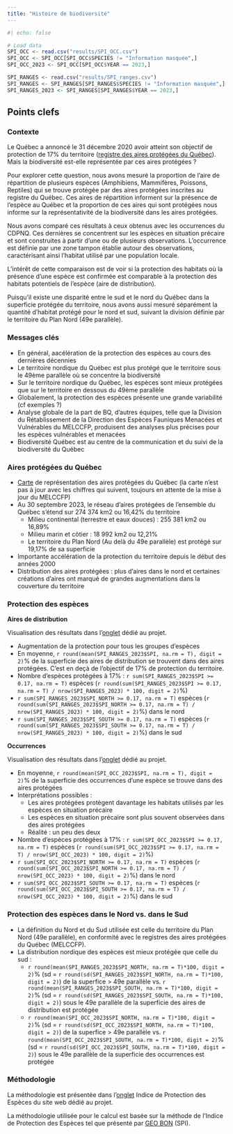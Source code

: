 ```yaml
---
title: "Histoire de biodiversité"
---
```



```r
#| echo: false

# Load data
SPI_OCC <- read.csv("results/SPI_OCC.csv")
SPI_OCC <- SPI_OCC[SPI_OCC$SPECIES != "Information masquée",]
SPI_OCC_2023 <- SPI_OCC[SPI_OCC$YEAR == 2023,]

SPI_RANGES <- read.csv("results/SPI_ranges.csv")
SPI_RANGES <- SPI_RANGES[SPI_RANGES$SPECIES != "Information masquée",]
SPI_RANGES_2023 <- SPI_RANGES[SPI_RANGES$YEAR == 2023,]

```


## Points clefs

### Contexte

Le Québec a annoncé le 31 décembre 2020 avoir atteint son objectif de protection de 17% du territoire ([registre des aires protégées du Québec](https://www.environnement.gouv.qc.ca/biodiversite/aires_protegees/registre/)). Mais la biodiversité est-elle représentée par ces aires protégées ?

Pour explorer cette question, nous avons mesuré la proportion de l'aire de répartition de plusieurs espèces (Amphibiens, Mammifères, Poissons, Reptiles) qui se trouve protégée par des aires protégées inscrites au registre du Québec. Ces aires de répartition informent sur la présence de l'espèce au Québec et la proportion de ces aires qui sont protégées nous informe sur la représentativité de la biodiversité dans les aires protégées.

Nous avons comparé ces résultats à ceux obtenus avec les occurrences du CDPNQ. Ces dernières se concentrent sur les espèces en situation précaire et sont construites à partir d'une ou de plusieurs observations. L'occurrence est définie par une zone tampon établie autour des observations, caractérisant ainsi l'habitat utilisé par une population locale. 

L'intérêt de cette comparaison est de voir si la protection des habitats où la présence d'une espèce est confirmée est comparable à la protection des habitats potentiels de l'espèce (aire de distribution). 

Puisqu'il existe une disparité entre le sud et le nord du Québec dans la superficie protégée du territoire, nous avons aussi mesuré séparément la quantité d'habitat protégé pour le nord et sud, suivant la division définie par le territoire du Plan Nord (49e parallèle).

### Messages clés

- En général, aacélération de la protection des espèces au cours des dernières décennies
- Le territoire nordique du Québec est plus protégé que le territoire sous le 49ème parallèle où se concentre la biodiversité
- Sur le territoire nordique du Québec, les espèces sont mieux protégées que sur le territoire en dessous du 49ème parallèle
- Globalement, la protection des espèces présente une grande variabilité (cf exemples ?)
- Analyse globale de la part de BQ, d'autres équipes, telle que la Division du Rétablissement de la Direction des Espèces Fauniques Menacées et Vulnérables du MELCCFP, produisent des analyses plus précises pour les espèces vulnérables et menacées
- Biodiversité Québec est au centre de la communication et du suivi de la biodiversité du Québec


### Aires protégées du Québec
- [Carte](https://reseaubiodiversitequebec.github.io/SPI_website/indic_protec_esp.html#repr%C3%A9sentation-actuelle-des-aires-prot%C3%A9g%C3%A9es-du-qu%C3%A9bec) de représentation des aires protégées du Québec (la carte n'est pas à jour avec les chiffres qui suivent, toujours en attente de la mise à jour du MELCCFP)
- Au 30 septembre 2023, le réseau d’aires protégées de l’ensemble du Québec s’étend sur 274 374 km2 ou 16,42% du territoire
  - Milieu continental (terrestre et eaux douces) : 255 381 km2 ou 16,89%
  - Milieu marin et côtier : 18 992 km2 ou 12,21%
  - Le territoire du Plan Nord (Au delà du 49e parallèle) est protégé sur 19,17% de sa superficie
- Importante accélération de la protection du territoire depuis le début des années 2000
- Distribution des aires protégées : plus d'aires dans le nord et certaines créations d'aires ont marqué de grandes augmentations dans la couverture du territoire

### Protection des espèces

**Aires de distribution**

Visualisation des résultats dans l'[onglet](https://reseaubiodiversitequebec.github.io/SPI_website/2_Ranges_SPI_visual.html) dédié au projet.

- Augmentation de la protection pour tous les groupes d'espèces
- En moyenne, `r round(mean(SPI_RANGES_2023$SPI, na.rm = T), digit = 2)`% de la superficie des aires de distribution se trouvent dans des aires protégées. C'est en deçà de l'objectif de 17% de protection du territoire.
- Nombre d'espèces protégées à 17% : `r sum(SPI_RANGES_2023$SPI >= 0.17, na.rm = T)` espèces (`r round(sum(SPI_RANGES_2023$SPI >= 0.17, na.rm = T) / nrow(SPI_RANGES_2023) * 100, digit = 2)`%)
- `r sum(SPI_RANGES_2023$SPI_NORTH >= 0.17, na.rm = T)` espèces (`r round(sum(SPI_RANGES_2023$SPI_NORTH >= 0.17, na.rm = T) / nrow(SPI_RANGES_2023) * 100, digit = 2)`%) dans le nord
- `r sum(SPI_RANGES_2023$SPI_SOUTH >= 0.17, na.rm = T)` espèces (`r round(sum(SPI_RANGES_2023$SPI_SOUTH >= 0.17, na.rm = T) / nrow(SPI_RANGES_2023) * 100, digit = 2)`%) dans le sud

**Occurrences**

Visualisation des résultats dans l'[onglet](https://reseaubiodiversitequebec.github.io/SPI_website/2_Occurrences_SPI_visual.html) dédié au projet.

- En moyenne, `r round(mean(SPI_OCC_2023$SPI, na.rm = T), digit = 2)`% de la superficie des occurrences d'une espèce se trouve dans des aires protégées
- Interprétations possibles : 
  - Les aires protégées protègent davantage les habitats utilisés par les espèces en situation précaire
  - Les espèces en situation précaire sont plus souvent observées dans des aires protégées
  - Réalité : un peu des deux
- Nombre d'espèces protégées à 17% : `r sum(SPI_OCC_2023$SPI >= 0.17, na.rm = T)` espèces (`r round(sum(SPI_OCC_2023$SPI >= 0.17, na.rm = T) / nrow(SPI_OCC_2023) * 100, digit = 2)`%)
- `r sum(SPI_OCC_2023$SPI_NORTH >= 0.17, na.rm = T)` espèces (`r round(sum(SPI_OCC_2023$SPI_NORTH >= 0.17, na.rm = T) / nrow(SPI_OCC_2023) * 100, digit = 2)`%) dans le nord
- `r sum(SPI_OCC_2023$SPI_SOUTH >= 0.17, na.rm = T)` espèces (`r round(sum(SPI_OCC_2023$SPI_SOUTH >= 0.17, na.rm = T) / nrow(SPI_OCC_2023) * 100, digit = 2)`%) dans le sud

### Protection des espèces dans le Nord vs. dans le Sud
- La définition du Nord et du Sud utilisée est celle du territoire du Plan Nord (49e parallèle), en conformité avec le registres des aires protégées du Québec (MELCCFP).
- La distribution nordique des espèces est mieux protégée que celle du sud : 
  - `r round(mean(SPI_RANGES_2023$SPI_NORTH, na.rm = T)*100, digit = 2)`% (sd = `r round(sd(SPI_RANGES_2023$SPI_NORTH, na.rm = T)*100, digit = 2)`) de la superfice > 49e parallèle vs. `r round(mean(SPI_RANGES_2023$SPI_SOUTH, na.rm = T)*100, digit = 2)`% (sd = `r round(sd(SPI_RANGES_2023$SPI_SOUTH, na.rm = T)*100, digit = 2)`) sous le 49e parallèle de la superficie des aires de distribution est protégée
  - `r round(mean(SPI_OCC_2023$SPI_NORTH, na.rm = T)*100, digit = 2)`% (sd = `r round(sd(SPI_OCC_2023$SPI_NORTH, na.rm = T)*100, digit = 2)`) de la superfice > 49e parallèle vs. `r round(mean(SPI_OCC_2023$SPI_SOUTH, na.rm = T)*100, digit = 2)`% (sd = `r round(sd(SPI_OCC_2023$SPI_SOUTH, na.rm = T)*100, digit = 2)`) sous le 49e parallèle de la superficie des occurrences est protégée

### Méthodologie

La méthodologie est présentée dans l'[onglet](https://reseaubiodiversitequebec.github.io/SPI_website/indic_protec_esp.html) Indice de Protection des Espèces du site web dédié au projet.

La méthodologie utilisée pour le calcul est basée sur la méthode de l'Indice de Protection des Espèces tel que présenté par [GEO BON](https://geobon.org/ebvs/indicators/species-protection-index/) (SPI). 